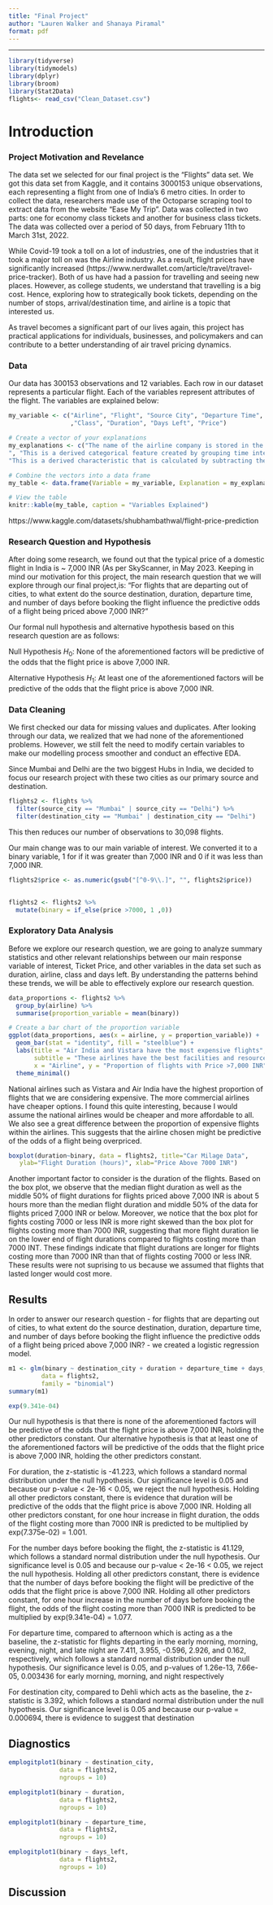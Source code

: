 ```yaml
---
title: "Final Project"
author: "Lauren Walker and Shanaya Piramal"
format: pdf
---
```


------------------------------------------------------------------------

```r
library(tidyverse)
library(tidymodels)
library(dplyr)
library(broom)
library(Stat2Data)
flights<- read_csv("Clean_Dataset.csv")
```

# Introduction

### Project Motivation and Revelance

The data set we selected for our final project is the "Flights" data set. We got this data set from Kaggle, and it contains 3000153 unique observations, each representing a flight from one of India's 6 metro cities. In order to collect the data, researchers made use of the Octoparse scraping tool to extract data from the website "Ease My Trip". Data was collected in two parts: one for economy class tickets and another for business class tickets. The data was collected over a period of 50 days, from February 11th to March 31st, 2022.

While Covid-19 took a toll on a lot of industries, one of the industries that it took a major toll on was the Airline industry. As a result, flight prices have significantly increased (https://www.nerdwallet.com/article/travel/travel-price-tracker). Both of us have had a passion for travelling and seeing new places. However, as college students, we understand that travelling is a big cost. Hence, exploring how to strategically book tickets, depending on the number of stops, arrival/destination time, and airline is a topic that interested us.

As travel becomes a significant part of our lives again, this project has practical applications for individuals, businesses, and policymakers and can contribute to a better understanding of air travel pricing dynamics.

### Data
Our data has 300153 observations and 12 variables. Each row in our dataset represents a particular flight. Each of the variables represent attributes of the flight. The variables are explained below:

```r
my_variable <- c("Airline", "Flight", "Source City", "Departure Time", "Stops", "Arrival Time", "Dest City"
                 ,"Class", "Duration", "Days Left", "Price")

# Create a vector of your explanations
my_explanations <- c("The name of the airline company is stored in the airline column. It is a categorical feature having 6 different airlines.", "Flight stores information regarding the plane's flight code.", "City from which the flight takes off.", "This is a derived categorical feature obtained created by grouping time periods into bins. It stores information about the departure time and have 6 unique time labels.", " A categorical feature with 3 distinct values that stores the number of stops between the source and destination cities.
", "This is a derived categorical feature created by grouping time intervals into bins. It has six distinct time labels and keeps information about the arrival time.", "City where the flight will land. It is a categorical feature having 6 unique cities.", "A categorical feature that contains information on seat class; it has two distinct values: Business and Economy.", "A continuous feature that displays the overall amount of time it takes to travel between cities in hours." ,
"This is a derived characteristic that is calculated by subtracting the trip date by the booking date.", "Target variable stores information of the ticket price in INR.")

# Combine the vectors into a data frame
my_table <- data.frame(Variable = my_variable, Explanation = my_explanations)

# View the table
knitr::kable(my_table, caption = "Variables Explained")
```


https://www.kaggle.com/datasets/shubhambathwal/flight-price-prediction

### Research Question and Hypothesis

After doing some research, we found out that the typical price of a domestic flight in India is ~ 7,000 INR (As per SkyScanner, in May 2023.  Keeping in mind our motivation for this project, the main research question that we will explore through our final project,is: "For flights that are departing out of cities, to what extent do the source destination, duration, departure time, and number of days before booking the flight influence the predictive odds of a flight being priced above 7,000 INR?"

Our formal null hypothesis and alternative hypothesis based on this research question are as follows:

Null Hypothesis $H_0$: None of the aforementioned factors will be predictive of the odds that the flight price is above 7,000 INR.

Alternative Hypothesis $H_1$: At least one of the aforementioned factors will be predictive of the odds that the flight price is above 7,000 INR.

### Data Cleaning

We first checked our data for missing values and duplicates. After looking through our data, we realized that we had none of the aforementioned problems. However, we still felt the need to modify certain variables to make our modelling process smoother and conduct an effective EDA. 

Since Mumbai and Delhi are the two biggest Hubs in India, we decided to focus our research project with these two cities as our primary source and destination.

```r
flights2 <- flights %>%
  filter(source_city == "Mumbai" | source_city == "Delhi") %>%
  filter(destination_city == "Mumbai" | destination_city == "Delhi")
```

This then reduces our number of observations to 30,098 flights. 

Our main change was to our main variable of interest. We converted it to a binary variable, 1 for if it was greater than 7,000 INR and 0 if it was less than 7,000 INR. 

```r
flights2$price <- as.numeric(gsub("[^0-9\\.]", "", flights2$price))
 
```

```r
flights2 <- flights2 %>%
  mutate(binary = if_else(price >7000, 1 ,0))

```


### Exploratory Data Analysis

Before we explore our research question,  we are going to analyze summary statistics and other relevant relationships between our main response variable of interest, Ticket Price, and other variables in the data set such as duration, airline, class and days left. By understanding the patterns behind these trends, we will be able to effectively explore our research question.

```r
data_proportions <- flights2 %>%
  group_by(airline) %>%
  summarise(proportion_variable = mean(binary))

# Create a bar chart of the proportion variable
ggplot(data_proportions, aes(x = airline, y = proportion_variable)) +
  geom_bar(stat = "identity", fill = "steelblue") +
  labs(title = "Air India and Vistara have the most expensive flights",
       subtitle = "These airlines have the best facilities and resources",
       x = "Airline", y = "Proportion of flights with Price >7,000 INR") +
  theme_minimal()

```
National airlines such as Vistara and Air India have the highest proportion of flights that we are considering expensive. The more commercial airlines have cheaper options. I found this quite interesting, because I would assume the national airlines would be cheaper and more affordable to all. We also see a great difference between the proportion of expensive flights within the airlines. This suggests that the airline chosen might be predictive of the odds of a flight being overpriced.  

```r

boxplot(duration~binary, data = flights2, title="Car Milage Data",
   ylab="Flight Duration (hours)", xlab="Price Above 7000 INR")


```
Another important factor to consider is the duration of the flights. Based on the box plot, we observe that the median flight duration as well as the middle 50% of flight durations for flights priced above 7,000 INR is about 5 hours more than the median flight duration and middle 50% of the data for flights priced 7,000 INR or below. Moreover, we notice that the box plot for fights costing 7000 or less INR is more right skewed than the box plot for flights costing more than 7000 INR, suggesting that more flight duration lie on the lower end of flight durations compared to flights costing more than 7000 INT. These findings indicate that flight durations are longer for flights costing more than 7000 INR than that of flights costing 7000 or less INR. These results were not suprising to us because we assumed that flights that lasted longer would cost more.

## Results

In order to answer our research question - for flights that are departing out of cities, to what extent do the source destination, duration, departure time, and number of days before booking the flight influence the predictive odds of a flight being priced above 7,000 INR? - we created a logistic regression model.

```r
m1 <- glm(binary ~ destination_city + duration + departure_time + days_left, 
         data = flights2,
         family = "binomial")
summary(m1)
```
```r
exp(9.341e-04)
```


Our null hypothesis is that there is none of the aforementioned factors will be predictive of the odds that the flight price is above 7,000 INR, holding the other predictors constant. Our alternative hypothesis is that at least one of the aforementioned factors will be predictive of the odds that the flight price is above 7,000 INR, holding the other predictors constant. 

For duration, the z-statistic is -41.223, which follows a standard normal distribution under the null hypothesis. Our significance level is 0.05 and because our p-value < 2e-16 < 0.05, we reject the null hypothesis. Holding all other predictors constant, there is evidence that duration will be predictive of the odds that the flight price is above 7,000 INR. Holding all other predictors constant, for one hour increase in flight duration, the odds of the flight costing more than 7000 INR is predicted to be multiplied by exp(7.375e-02) = 1.001. 

For the number days before booking the flight, the z-statistic is 41.129, which follows a standard normal distribution under the null hypothesis. Our significance level is 0.05 and because our p-value < 2e-16 < 0.05, we reject the null hypothesis. Holding all other predictors constant, there is evidence that the number of days before booking the flight will be predictive of the odds that the flight price is above 7,000 INR. Holding all other predictors constant, for one hour increase in the number of days before booking the flight, the odds of the flight costing more than 7000 INR is predicted to be multiplied by exp(9.341e-04) = 1.077. 

For departure time, compared to afternoon which is acting as a the baseline, the z-statistic for flights departing in the early morning, morning, evening, night, and late night are 7.411, 3.955, -0.596, 2.926, and 0.162, respectively, which follows a standard normal distribution under the null hypothesis. Our significance level is 0.05, and p-values of 1.26e-13, 7.66e-05, 0.003436  for early morning, morning, and night respectively 

For destination city, compared to Dehli which acts as the baseline, the z-statistic is 3.392, which follows a standard normal distribution under the null hypothesis. Our significance level is 0.05 and because our p-value = 0.000694, there is evidence to suggest that destination 




## Diagnostics

```r
emplogitplot1(binary ~ destination_city,
              data = flights2,
              ngroups = 10)

emplogitplot1(binary ~ duration,
              data = flights2,
              ngroups = 10)

emplogitplot1(binary ~ departure_time,
              data = flights2,
              ngroups = 10)

emplogitplot1(binary ~ days_left,
              data = flights2,
              ngroups = 10)
```


## Discussion







